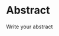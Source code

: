 # Abstract {#abstract}

:::{custom-style="abstract"}  

Write your abstract

:::

<!-- page break --> ######